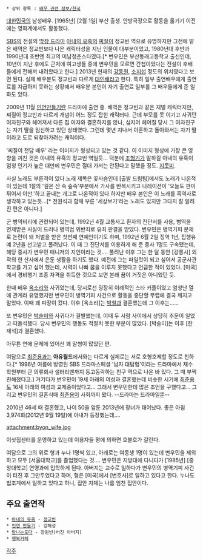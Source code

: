  * 상위 항목 : [[배우 관련 정보/한국]]

[[대한민국]]의 남성배우. [1965년] [2월 1일] 부산 출생. 안방극장으로 활동을 옮기기 이전에는 영화계에서도 활동했다.

[[SBS]]의 전설의 [[막장 드라마]] [[아내의 유혹]]의 [[찌질이]] 정교빈 역으로 유명하지만 그전에 맡은 배역은 정교빈보다 나은 캐릭터성을 지닌 인물이 대부분이었고, 1980년대 후반과 1990년대 초반엔 최고의 미남청춘스타였다.[* 변우민은 부산동래고등학교 출신인데, 10년이 지난 후에도 근처에 여고생들 중에 변우민을 모르면 간첩이었다는 전설이 후배들에게 전해져 내려왔다고 한다.] 2013년 현재의 [[강동원]], [[소지섭]] 정도의 위치였다고 보면 된다. 실제 배우분도 정교빈과 다르게 [[대인배]]라고 한다. 특히 일부 출연배우에게 출연료를 지급하지 못하는 상황에서 배우분 본인이 자기 출연료 일부를 그 배우들에게 준 일화도 있다.

2009년 11월 [[인연만들기]]란 드라마에 출연 중. 배역은 정교빈과 같은 재벌 캐릭터지만, 찌질이 정교빈과 다르게 개념이 어느 정도 잡힌 캐릭터다. 근데 부모를 못 이기고 사귀던 여자친구와 헤어져서 다른 집 여자와 결혼하지를 않나, 심지어 헤어질 당시 그 여자친구는 자기 딸을 임신하고 있던 상태였다. 그런데 몇년 지나서 이혼하고 돌아와서는 자기 딸이라고 도로 되찾아가려는 캐릭터다.

'찌질이 전담 배우' 라는 이미지가 형성되고 있는 것 같다. 이 이미지 형성에 가장 큰 영향을 끼친 것은 아내의 유혹의 정교빈 역일듯... 덕분에 [[조형기]]가 말하길 아내의 유혹이 엄청 인기가 높은 대만에 변우민은 절대 가서는 안된다고 말했을 정도. [[지못미]].

사실 노래도 부른적이 있다.노래 제목은 꽃사슴인데 [출발 드림팀]에서도 노래가 나온적이 있는데 1절의 '깊은 산 속 숲속'부분에서 가사를 반복시키고 나레이션이 '오늘도 판이 튀어서 이만.'하고 끝내는 개그로 나온적이 있다.하지만 배우 본인은 이 노래를 흑역사로 생각하고 있는듯...[* 전원석과 함께 부른 '세상보기'라는 노래도 있지만 그다지 잘 알려진 편은 아니다.]

군 병역비리에 관련되어 있는데, 1992년 4월 교통사고 환자의 진단서를 사용, 병역을 면제받은 사실이 드러나 병역법 위반죄로 유죄 판결을 받았다. 변우민은 병역기피 문제로 논란이 돼 처벌을 받은 첫번째 연예인이기도 하며, 1992년 6월 2일 징역 1년, 집행유예 2년을 선고받고 풀려났다. 이 때 그 진단서를 이용하게 해 준 중사 1명도 구속됐는데, 해당 중사가 변우민 매니저의 지인이라는 것.... 풀려난 이후 그는 한 달 동안 [강릉시] 외곽의 한 산사에서 은둔 생활을 하기도 했다. 예전에 그는 파일럿이 되고 싶어서 공군사관학교를 가고 싶어 했는데, 시력이 나빠 꿈을 이루지 못했다고 언급한 적이 있었다. [미국]에서 경비행기 조종 자격을 취득한 것으로 보면 본래 꿈이 거짓은 아니었던 듯.

한때 배우 [[옥소리]]와 사귀었는데, 당시로선 굉장히 이례적인 스타 커플이었고 엄청난 열애 관계라 유명했지만 변우민이 병역기피 사건으로 활동을 중단할 무렵에 결국 깨지고 말았다. 이때 꽤 파장이 컸다.
이후 [옥소리]는 [[박철]]과 결혼했는데 그 이후는......

또 변우민은 [[박솔미]]와 사귀다가 결별했는데, 이때 두 사람 사이에서 상당히 추문이 일었고 떠들석했다. 당시 변우민의 행동도 적절치 못한 부분이 많았다. [박솔미]는 이후 [한재석]과 결혼했다.

아무튼 연애 문제에 있어선 꽤 말썽이 많았던 편.

여담으로 [[최준용]]과는 '''아유월드'''에서와는 다르게 실제로는 서로 호형호제할 정도로 친하다.[* 1996년 여름에 방영된 SBS 드라마스페셜 '남자 대탐험'이라는 드라마에서 재수학원부터 큰 의류회사 샐러리맨까지 동고동락하는 친구 역으로 나온 바 있다. 그 때 부쩍 친해졌다고.] 거기다가 변우민이 19세 아래의 여성과 결혼했는데 비슷한 시기에 [[최준용]]도 16세 아래의 여성과 교제중이었다고... 그래서 변우민한테 많은 조언을 구했다고... 그리고 변우민의 결혼식때 [[최준용]]이 사회까지 봤다. --드라마는 드라마일뿐--

2010년 46세 때 결혼했고, 나이 50을 앞둔 2013년에 장녀가 태어났다.
좋은 아침 3,974회(2012년 9월 19일)에 아내가 등장했는데....

attachment:byon_wife.jpg

이삿집센터를 운영하고 있는데 이용자들 평에 의하면 호불호가 갈린다.

여담으로 그의 위로 형과 누나 1명씩 있고, 아래로는 여동생 1명이 있는데 변우민을 제외하고 모두 [서울대학교]를 졸업했다는 것.... 변우민은 지방대에 다니다가 [1985년] [중앙대학교] 연영과에 입학하게 된다. 아버지는 교수로 일하다가 변우민의 병역기피 사건이 터진 후 그만두었다고 하며, 형은 [미국]에서 [변호사]로 일하고 있다고 한다. 누나도 법조계에서 일하고 있다고 하니, 집안 자체는 나름 엄친 집안이다.

== 주요 출연작 ==
 * [[아내의 유혹]] - [[정교빈]]
 * [[인연 만들기]] - 강해성
 * [[탐나는도다]] - 장원빈(버진 아버지)
 * [[행복카페]]

[[각주]]
